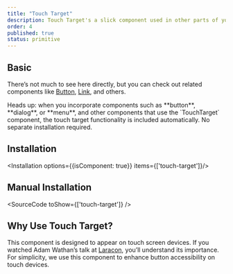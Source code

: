 ```yaml
---
title: "Touch Target"
description: Touch Target's a slick component used in other parts of your project that need trigger, like button, link, menu trigger, and more.
order: 4
published: true
status: primitive
---
```


## Basic
There’s not much to see here directly, but you can check out related components like [Button](/docs/components/buttons/button), [Link](/docs/components/navigation/link), and others.

<Note>
  Heads up: when you incorporate components such as **button**, **dialog**, or **menu**, and other components that use the `TouchTarget` component, the touch target functionality is included automatically. No separate installation required.
</Note>

## Installation
<Installation options={{isComponent: true}} items={['touch-target']}/>

## Manual Installation
<SourceCode toShow={['touch-target']} />

## Why Use Touch Target?
This component is designed to appear on touch screen devices. If you watched Adam Wathan’s talk at [Laracon](https://youtu.be/MrzrSFbxW7M?t=1959), you’ll understand its importance. For simplicity, we use this component to enhance button accessibility on touch devices.
